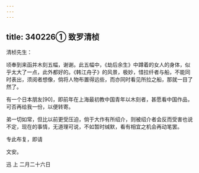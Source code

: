 ```yaml
---
---
---
```

title: 340226① 致罗清桢
---




清桢先生：

顷奉到来函并木刻五幅，谢谢。此五幅中，《劫后余生》中蹲着的女人的身体，似乎太大了一点，此外都好的。《韩江舟子》的风景，极妙，惜拉纤者与船，不能同时表出，须阅者想像，倘将人物布置得远些，而亦同时看见所拉之船，那就一目了然了。

有一个日本朋友[90]，即前年在上海最初教中国青年以木刻者，甚愿看中国作品，可否再给我一份，以便转寄。

弟一切如常，但比以前更受压迫，倘于大作有所绍介，则被绍介者会反而受害也说不定，现在的事情，无道理可说，不如暂时缄默，看有相宜之机会再动笔罢。

专此布复，即请

文安。

迅 上 二月二十六日